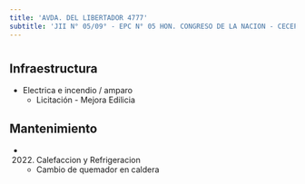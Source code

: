 ```yaml
---
title: 'AVDA. DEL LIBERTADOR 4777'
subtitle: 'JII N° 05/09° - EPC N° 05 HON. CONGRESO DE LA NACION - CECEP N° 09 ([A])'
---
```


#
## Infraestructura

* Electrica e incendio / amparo 
    + Licitación - Mejora Edilicia 


## Mantenimiento

*  (2022) Calefaccion y Refrigeracion 
    + Cambio de quemador en caldera







